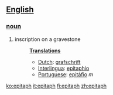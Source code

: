 == [[English]] ==
=== [[noun]] ===
#inscription on a gravestone
#:'''[[Translation]]s'''
#:*[[Dutch]]: [[grafschrift]]
#:*[[Interlingua]]: [[epitaphio]]
#:*[[Portuguese]]: [[epitáfio]] ''m''

[[ko:epitaph]]
[[it:epitaph]]
[[fi:epitaph]]
[[zh:epitaph]]